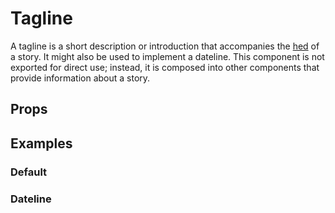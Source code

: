 
# Tagline

A tagline is a short description or introduction that accompanies the [hed](/?path=/docs/hed--small#hed) of a story. It might also be used to implement a dateline. This component is not exported for direct use; instead, it is composed into other components that provide information about a story.

## Props

<Props of={Tagline} />

## Examples

### Default

<Preview>
  <Story id="tagline--default" />
</Preview>

### Dateline

<Preview>
  <Story id="tagline--dateline" />
</Preview>
